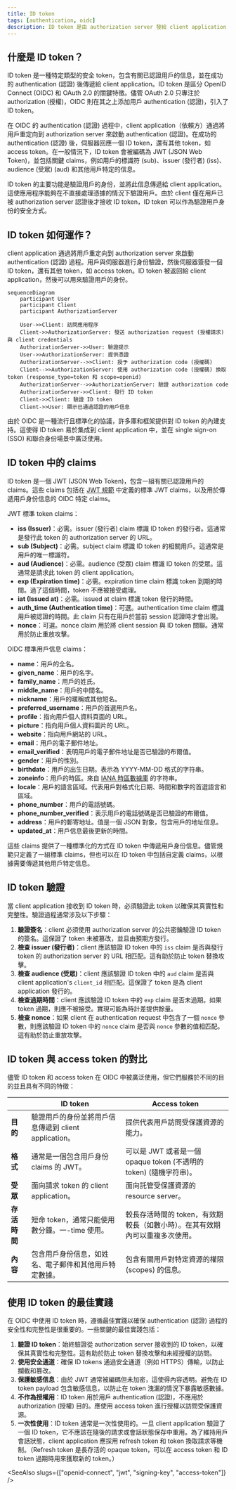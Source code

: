 ```yaml
---
title: ID token
tags: [authentication, oidc]
description: ID token 是由 authorization server 發給 client application 的 JSON Web Token (JWT)。它包含有關已通過認證用戶的信息，例如他們的唯一標識和 claims。此 token 用於驗證用戶的身份，並允許 client application 代表用戶訪問受保護的資源。
---
```


## 什麼是 ID token？

ID token 是一種特定類型的安全 token，包含有關已認證用戶的信息，並在成功的 authentication (認證) 後傳遞給 client application。ID token 是區分 OpenID Connect (OIDC) 和 OAuth 2.0 的關鍵特徵。儘管 OAuth 2.0 只專注於 authorization (授權)，OIDC 則在其之上添加用戶 authentication (認證)，引入了 ID token。

在 OIDC 的 authentication (認證) 過程中，client application（依賴方）通過將用戶重定向到 authorization server 來啟動 authentication (認證)。在成功的 authentication (認證) 後，伺服器回應一個 ID token，還有其他 token，如 access token。在一般情況下，ID token 會被編碼為 JWT (JSON Web Token)，並包括關鍵 claims，例如用戶的標識符 (sub)、issuer (發行者) (iss)、audience (受眾) (aud) 和其他用戶特定的信息。

ID token 的主要功能是驗證用戶的身份，並將此信息傳遞給 client application。這使應用程序能夠在不直接處理憑據的情況下驗證用戶。由於 client 僅在用戶已被 authorization server 認證後才接收 ID token，ID token 可以作為驗證用戶身份的安全方式。

## ID token 如何運作？

client application 通過將用戶重定向到 authorization server 來啟動 authentication (認證) 過程。用戶與伺服器進行身份驗證，然後伺服器簽發一個 ID token，還有其他 token，如 access token。ID token 被返回給 client application，然後可以用來驗證用戶的身份。

```mermaid
sequenceDiagram
    participant User
    participant Client
    participant AuthorizationServer

    User->>Client: 訪問應用程序
    Client->>AuthorizationServer: 發送 authorization request (授權請求) 與 client credentials
    AuthorizationServer->>User: 驗證提示
    User->>AuthorizationServer: 提供憑證
    AuthorizationServer-->>Client: 授予 authorization code (授權碼)
    Client-->>AuthorizationServer: 使用 authorization code (授權碼) 換取 token (response_type=token 和 scope=openid)
    AuthorizationServer-->>AuthorizationServer: 驗證 authorization code
    AuthorizationServer->>Client: 發行 ID token
    Client->>Client: 驗證 ID token
    Client->>User: 顯示已通過認證的用戶信息
```

由於 OIDC 是一種流行且標準化的協議，許多庫和框架提供對 ID token 的內建支持。這使得 ID token 易於集成到 client application 中，並在 single sign-on (SSO) 和聯合身份場景中廣泛使用。

## ID token 中的 claims

ID token 是一個 JWT (JSON Web Token)，包含一組有關已認證用戶的 claims。這些 claims 包括在 [JWT 規範](https://datatracker.ietf.org/doc/html/rfc7519#section-4) 中定義的標準 JWT claims，以及用於傳遞用戶身份信息的 OIDC 特定 claims。

JWT 標準 token claims：

- **iss (Issuer)**：必需。issuer (發行者) claim 標識 ID token 的發行者。這通常是發行此 token 的 authorization server 的 URL。
- **sub (Subject)**：必需。subject claim 標識 ID token 的相關用戶。這通常是用戶的唯一標識符。
- **aud (Audience)**：必需。audience (受眾) claim 標識 ID token 的受眾。這通常是請求此 token 的 client application。
- **exp (Expiration time)**：必需。expiration time claim 標識 token 到期的時間。過了這個時間，token 不應被接受處理。
- **iat (Issued at)**：必需。issued at claim 標識 token 發行的時間。
- **auth_time (Authentication time)**：可選。authentication time claim 標識用戶被認證的時間。此 claim 只有在用戶於當前 session 認證時才會出現。
- **nonce**：可選。nonce claim 用於將 client session 與 ID token 關聯。通常用於防止重放攻擊。

OIDC 標準用戶信息 claims：

- **name**：用戶的全名。
- **given_name**：用戶的名字。
- **family_name**：用戶的姓氏。
- **middle_name**：用戶的中間名。
- **nickname**：用戶的暱稱或其他短名。
- **preferred_username**：用戶的首選用戶名。
- **profile**：指向用戶個人資料頁面的 URL。
- **picture**：指向用戶個人資料圖片的 URL。
- **website**：指向用戶網站的 URL。
- **email**：用戶的電子郵件地址。
- **email_verified**：表明用戶的電子郵件地址是否已驗證的布爾值。
- **gender**：用戶的性別。
- **birthdate**：用戶的出生日期。表示為 YYYY-MM-DD 格式的字符串。
- **zoneinfo**：用戶的時區。來自 [IANA 時區數據庫](https://www.iana.org/time-zones) 的字符串。
- **locale**：用戶的語言區域。代表用戶對格式化日期、時間和數字的首選語言和區域。
- **phone_number**：用戶的電話號碼。
- **phone_number_verified**：表示用戶的電話號碼是否已驗證的布爾值。
- **address**：用戶的郵寄地址。值是一個 JSON 對象，包含用戶的地址信息。
- **updated_at**：用戶信息最後更新的時間。

這些 claims 提供了一種標準化的方式在 ID token 中傳遞用戶身份信息。儘管規範只定義了一組標準 claims，但也可以在 ID token 中包括自定義 claims，以根據需要傳遞其他用戶特定信息。

## ID token 驗證

當 client application 接收到 ID token 時，必須驗證此 token 以確保其真實性和完整性。驗證過程通常涉及以下步驟：

1. **驗證簽名**：client 必須使用 authorization server 的公共密鑰驗證 ID token 的簽名。這保證了 token 未被篡改，並且由預期方發行。
2. **檢查 issuer (發行者)**：client 應該驗證 ID token 中的 `iss` claim 是否與發行 token 的 authorization server 的 URL 相匹配。這有助於防止 token 替換攻擊。
3. **檢查 audience (受眾)**：client 應該驗證 ID token 中的 `aud` claim 是否與 client application's `client_id` 相匹配。這保證了 token 是為 client application 發行的。
4. **檢查過期時間**：client 應該驗證 ID token 中的 `exp` claim 是否未過期。如果 token 過期，則應不被接受。實現可能為時計差提供餘量。
5. **檢查 nonce**：如果 client 在 authentication request 中包含了一個 `nonce` 參數，則應該驗證 ID token 中的 `nonce` claim 是否與 `nonce` 參數的值相匹配。這有助於防止重放攻擊。

## ID token 與 access token 的對比

儘管 ID token 和 access token 在 OIDC 中被廣泛使用，但它們服務於不同的目的並且具有不同的特徵：

|              | ID token                                                                                | Access token                                                                                                                  |
| ------------ | --------------------------------------------------------------------------------------- | ----------------------------------------------------------------------------------------------------------------------------- |
| **目的**     | 驗證用戶的身份並將用戶信息傳遞到 client application。   | 提供代表用戶訪問受保護資源的能力。                                                            |
| **格式**     | 通常是一個包含用戶身份 claims 的 JWT。                                | 可以是 JWT 或者是一個 opaque token (不透明的 token) (隨機字符串)。                                 |
| **受眾**     | 面向請求 token 的 client application。                            | 面向託管受保護資源的 resource server。                                                              |
| **存活時間** | 短命 token，通常只能使用數分鐘。一-time 使用。 | 較長存活時間的 token，有效期較長（如數小時）。在其有效期內可以重複多次使用。 |
| **內容**     | 包含用戶身份信息，如姓名、電子郵件和其他用戶特定數據。               | 包含有關用戶對特定資源的權限 (scopes) 的信息。                                                 |

## 使用 ID token 的最佳實踐

在 OIDC 中使用 ID token 時，遵循最佳實踐以確保 authentication (認證) 過程的安全性和完整性是很重要的。一些關鍵的最佳實踐包括：

1. **驗證 ID token**：始終驗證從 authorization server 接收到的 ID token，以確保其真實性和完整性。這有助於防止 token 替換攻擊和未經授權的訪問。
2. **使用安全通道**：確保 ID tokens 通過安全通道（例如 HTTPS）傳輸，以防止攔截和篡改。
3. **保護敏感信息**：由於 JWT 通常被編碼但未加密，這使得內容透明。避免在 ID token payload 包含敏感信息，以防止在 token 洩漏的情況下暴露敏感數據。
4. **不作為授權用**：ID token 用於用戶 authentication (認證)，不應用於 authorization (授權) 目的。應使用 access token 進行授權以訪問受保護資源。
5. **一次性使用**：ID token 通常是一次性使用的。一旦 client application 驗證了一個 ID token，它不應該在隨後的請求或會話狀態保存中重用。為了維持用戶會話狀態，client application 應採用 refresh token 和 token 換取請求等機制。（Refresh token 是長存活的 opaque token，可以在 access token 和 ID token 過期時用來獲取新的 token。）

<SeeAlso slugs={["openid-connect", "jwt", "signing-key", "access-token"]} />